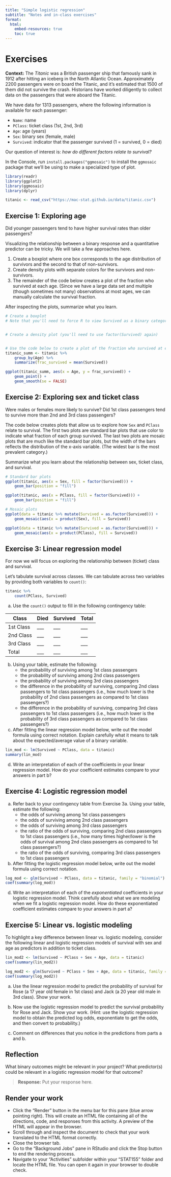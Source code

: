 ```yaml
---
title: "Simple logistic regression"
subtitle: "Notes and in-class exercises"
format: 
  html:
    embed-resources: true
    toc: true
---
```


# Exercises

**Context:** The *Titanic* was a British passenger ship that famously sank in 1912 after hitting an iceberg in the North Atlantic Ocean. Approximately 2200 passengers were on board the Titanic, and it's estimated that 1500 of them did not survive the crash. Historians have worked diligently to collect data on the passengers that were aboard the Titanic. 

We have data for 1313 passengers, where the following information is available for each passenger:

- `Name`: name
- `PClass`: ticket class (1st, 2nd, 3rd)
- `Age`: age (years)
- `Sex`: binary sex (female, male)
- `Survived`: indicator that the passenger survived (1 = survived, 0 = died)

Our question of interest is: *how do different factors relate to survival?*

In the Console, run `install.packages("ggmosaic")` to install the `ggmosaic` package that we'll be using to make a specialized type of plot.

```r
library(readr)
library(ggplot2)
library(ggmosaic)
library(dplyr)

titanic <- read_csv("https://mac-stat.github.io/data/titanic.csv")
```

## Exercise 1: Exploring age

Did younger passengers tend to have higher survival rates than older passengers?

Visualizing the relationship between a binary response and a quantitative predictor can be tricky. We will take a few approaches here.

1. Create a boxplot where one box corresponds to the age distribution of survivors and the second to that of non-survivors.
2. Create density plots with separate colors for the survivors and non-survivors.
3. The remainder of the code below creates a plot of the fraction who survived at each age. (Since we have a large data set and multiple (though sometimes not many) observations at most ages, we can manually calculate the survival fraction.

After inspecting the plots, summarize what you learn.

```r
# Create a boxplot
# Note that you'll need to force R to view Survived as a binary categorical variable by using x = factor(Survived) instead of just x = Survived in the aes() part of your plot


# Create a density plot (you'll need to use factor(Survived) again)


# Use the code below to create a plot of the fraction who survived at each age
titanic_summ <- titanic %>% 
    group_by(Age) %>%
    summarize(frac_survived = mean(Survived))

ggplot(titanic_summ, aes(x = Age, y = frac_survived)) +
    geom_point() +
    geom_smooth(se = FALSE)
```



## Exercise 2: Exploring sex and ticket class

Were males or females more likely to survive? Did 1st class passengers tend to survive more than 2nd and 3rd class passengers?

The code below creates plots that allow us to explore how `Sex` and `PClass` relate to survival. The first two plots are standard bar plots that use color to indicate what fraction of each group survived. The last two plots are mosaic plots that are much like the standard bar plots, but the width of the bars reflects the distribution of the x-axis variable. (The widest bar is the most prevalent category.)

Summarize what you learn about the relationship between sex, ticket class, and survival.

```r
# Standard bar plots
ggplot(titanic, aes(x = Sex, fill = factor(Survived))) +
    geom_bar(position = "fill")

ggplot(titanic, aes(x = PClass, fill = factor(Survived))) +
    geom_bar(position = "fill")

# Mosaic plots
ggplot(data = titanic %>% mutate(Survived = as.factor(Survived))) +
    geom_mosaic(aes(x = product(Sex), fill = Survived))

ggplot(data = titanic %>% mutate(Survived = as.factor(Survived))) +
    geom_mosaic(aes(x = product(PClass), fill = Survived))
```



## Exercise 3: Linear regression model

For now we will focus on exploring the relationship between (ticket) class and survival. 

Let's tabulate survival across classes. We can tabulate across two variables by providing both variables to `count()`:

```r
titanic %>% 
    count(PClass, Survived)
```

a. Use the `count()` output to fill in the following contingency table:

Class     | Died     | Survived | Total 
----------|----------|----------|-------
1st Class | ___      |  ___     | ___
2nd Class | ___      |  ___     | ___
3rd Class | ___      |  ___     | ___
Total     | ___      |  ___     | ___

b. Using your table, estimate the following:
    - the probability of surviving among 1st class passengers
    - the probability of surviving among 2nd class passengers
    - the probability of surviving among 3rd class passengers
    - the difference in the probability of surviving, comparing 2nd class passengers to 1st class passengers (i.e., how much lower is the probability of 2nd class passengers as compared to 1st class passengers?)
    - the difference in the probability of surviving, comparing 3rd class passengers to 1st class passengers  (i.e., how much lower is the probability of 3rd class passengers as compared to 1st class passengers?)

c. After fitting the linear regression model below, write out the model formula using correct notation. Explain carefully what it means to talk about the expected/average value of a binary variable.

```r
lin_mod <- lm(Survived ~ PClass, data = titanic)
summary(lin_mod)
```

d. Write an interpretation of each of the coefficients in your linear regression model. How do your coefficient estimates compare to your answers in part b?



## Exercise 4: Logistic regression model

a. Refer back to your contingency table from Exercise 3a. Using your table, estimate the following:
    - the odds of surviving among 1st class passengers
    - the odds of surviving among 2nd class passengers
    - the odds of surviving among 3rd class passengers
    - the ratio of the odds of surviving, comparing 2nd class passengers to 1st class passengers (i.e., how many times higher/lower is the odds of survival among 2nd class passengers as compared to 1st class passengers?)
    - the ratio of the odds of surviving, comparing 3rd class passengers to 1st class passengers

b. After fitting the logistic regression model below, write out the model formula using correct notation.

```r
log_mod <- glm(Survived ~ PClass, data = titanic, family = "binomial")
coef(summary(log_mod))
```

d. Write an interpretation of each of the *exponentiated* coefficients in your logistic regression model. Think carefully about what we are modeling when we fit a logistic regression model. How do these exponentiated coefficient estimates compare to your answers in part a?



## Exercise 5: Linear vs. logistic modeling

To highlight a key difference between linear vs. logistic modeling, consider the following linear and logistic regression models of survival with sex and age as predictors in addition to ticket class.

```r
lin_mod2 <- lm(Survived ~ PClass + Sex + Age, data = titanic)
coef(summary(lin_mod2))

log_mod2 <- glm(Survived ~ PClass + Sex + Age, data = titanic, family = "binomial")
coef(summary(log_mod2))
```

a. Use the linear regression model to predict the probability of survival for Rose (a 17 year old female in 1st class) and Jack (a 20 year old male in 3rd class). Show your work.

b. Now use the logistic regression model to predict the survival probability for Rose and Jack. Show your work. (Hint: use the logistic regression model to obtain the predicted log odds, exponentiate to get the odds, and then convert to probability.)

c. Comment on differences that you notice in the predictions from parts a and b.




## Reflection

What binary outcomes might be relevant in your project? What predictor(s) could be relevant in a logistic regression model for that outcome?

> **Response:** Put your response here.



## Render your work

- Click the "Render" button in the menu bar for this pane (blue arrow pointing right). This will create an HTML file containing all of the directions, code, and responses from this activity. A preview of the HTML will appear in the browser.
- Scroll through and inspect the document to check that your work translated to the HTML format correctly.
- Close the browser tab.
- Go to the "Background Jobs" pane in RStudio and click the Stop button to end the rendering process.
- Navigate to your "Activities" subfolder within your "STAT155" folder and locate the HTML file. You can open it again in your browser to double check.


